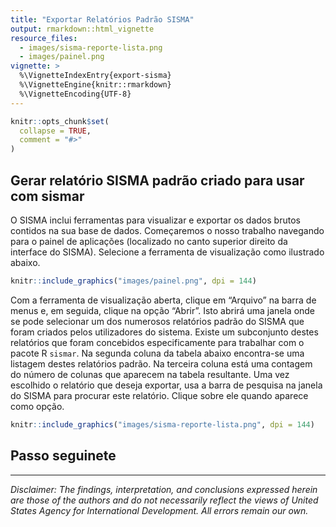 ```yaml
---
title: "Exportar Relatórios Padrão SISMA"
output: rmarkdown::html_vignette
resource_files:
  - images/sisma-reporte-lista.png
  - images/painel.png
vignette: >
  %\VignetteIndexEntry{export-sisma}
  %\VignetteEngine{knitr::rmarkdown}
  %\VignetteEncoding{UTF-8}
---   
```


```r
knitr::opts_chunk$set(
  collapse = TRUE,
  comment = "#>"
)
```

## Gerar relatório SISMA padrão criado para usar com sismar 

O SISMA inclui ferramentas para visualizar e exportar os dados brutos contidos na sua base de dados.  Começaremos o nosso trabalho navegando para o painel de aplicações (localizado no canto superior direito da interface do SISMA). Selecione a ferramenta de visualização como ilustrado abaixo.  

```r
knitr::include_graphics("images/painel.png", dpi = 144)
```

Com a ferramenta de visualização aberta, clique em “Arquivo” na barra de menus e, em seguida, clique na opção “Abrir”. Isto abrirá uma janela onde se pode selecionar um dos numerosos relatórios padrão do SISMA que foram criados pelos utilizadores do sistema. Existe um subconjunto destes relatórios que foram concebidos especificamente para trabalhar com o pacote R `sismar`. Na segunda coluna da tabela abaixo encontra-se uma listagem destes relatórios padrão.  Na terceira coluna está uma contagem do número de colunas que aparecem na tabela resultante. Uma vez escolhido o relatório que deseja exportar, usa a barra de pesquisa na janela do SISMA para procurar este relatório. Clique sobre ele quando aparece como opção. 

```r
knitr::include_graphics("images/sisma-reporte-lista.png", dpi = 144)
```

## Passo seguinete

---

*Disclaimer: The findings, interpretation, and conclusions expressed herein are those of the authors and do not necessarily reflect the views of United States Agency for International Development. All errors remain our own.*
